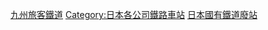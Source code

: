[[Category:九州旅客鐵道|]]
[[Category:日本各公司鐵路車站|Category:日本各公司鐵路車站]]
[[Category:日本國有鐵道廢站|]]
{{Commonscat|Stations of JR Kyushu}}
{{DEFAULTSORT:JR Kyushu}}